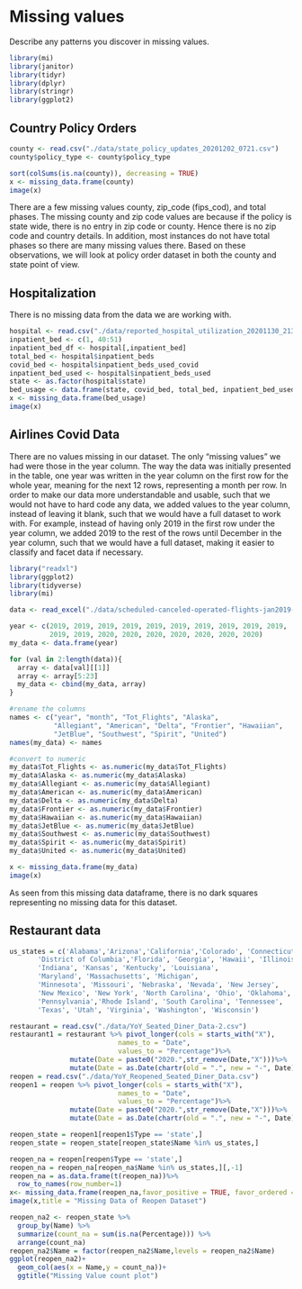 # Missing values

Describe any patterns you discover in missing values.
```r
library(mi)
library(janitor)
library(tidyr)
library(dplyr)
library(stringr)
library(ggplot2)
```


## Country Policy Orders
```r
county <- read.csv("./data/state_policy_updates_20201202_0721.csv")
county$policy_type <- county$policy_type
```

```r
sort(colSums(is.na(county)), decreasing = TRUE)
x <- missing_data.frame(county)
image(x)
```
There are a few missing values county, zip_code (fips_cod), and total phases. The missing county and zip code values are because if the policy is state wide, there is no entry in zip code or county. Hence there is no zip code and country details. In addition, most instances do not have total phases so there are many missing values there. Based on these observations, we will look at policy order dataset in both the county and state point of view.

## Hospitalization
There is no missing data from the data we are working with.
```r
hospital <- read.csv("./data/reported_hospital_utilization_20201130_2136.csv")
inpatient_bed <- c(1, 40:51)
inpatient_bed_df <- hospital[,inpatient_bed]
total_bed <- hospital$inpatient_beds
covid_bed <- hospital$inpatient_beds_used_covid
inpatient_bed_used <- hospital$inpatient_beds_used
state <- as.factor(hospital$state)
bed_usage <- data.frame(state, covid_bed, total_bed, inpatient_bed_used)
x <- missing_data.frame(bed_usage)
image(x)
```

## Airlines Covid Data
There are no values missing in our dataset. The only "missing values" we had were those in the year column. The way the data was initially presented in the table, one year was written in the year column on the first row for the whole year, meaning for the next 12 rows, representing a month per row. In order to make our data more understandable and usable, such that we would not have to hard code any data, we added values to the year column, instead of leaving it blank, such that we would have a full dataset to work with. For example, instead of having only 2019 in the first row under the year column, we added 2019 to the rest of the rows until December in the year column, such that we would have a full dataset, making it easier to classify and facet data if necessary.

```r
library("readxl")
library(ggplot2)
library(tidyverse)
library(mi)

data <- read_excel("./data/scheduled-canceled-operated-flights-jan2019-jul2020.xlsx")

year <- c(2019, 2019, 2019, 2019, 2019, 2019, 2019, 2019, 2019, 2019,
          2019, 2019, 2020, 2020, 2020, 2020, 2020, 2020, 2020)
my_data <- data.frame(year)

for (val in 2:length(data)){
  array <- data[val][[1]]
  array <- array[5:23]
  my_data <- cbind(my_data, array)
}

#rename the columns 
names <- c("year", "month", "Tot_Flights", "Alaska",
           "Allegiant", "American", "Delta", "Frontier", "Hawaiian", 
           "JetBlue", "Southwest", "Spirit", "United")
names(my_data) <- names 

#convert to numeric 
my_data$Tot_Flights <- as.numeric(my_data$Tot_Flights)
my_data$Alaska <- as.numeric(my_data$Alaska)
my_data$Allegiant <- as.numeric(my_data$Allegiant)
my_data$American <- as.numeric(my_data$American)
my_data$Delta <- as.numeric(my_data$Delta)
my_data$Frontier <- as.numeric(my_data$Frontier)
my_data$Hawaiian <- as.numeric(my_data$Hawaiian)
my_data$JetBlue <- as.numeric(my_data$JetBlue)
my_data$Southwest <- as.numeric(my_data$Southwest)
my_data$Spirit <- as.numeric(my_data$Spirit)
my_data$United <- as.numeric(my_data$United)

x <- missing_data.frame(my_data)
image(x)
```

As seen from this missing data dataframe, there is no dark squares representing no missing data for this dataset. 

## Restaurant data
```r
us_states = c('Alabama','Arizona','California','Colorado', 'Connecticut',
       'District of Columbia','Florida', 'Georgia', 'Hawaii', 'Illinois',
       'Indiana', 'Kansas', 'Kentucky', 'Louisiana',
       'Maryland', 'Massachusetts', 'Michigan',
       'Minnesota', 'Missouri', 'Nebraska', 'Nevada', 'New Jersey',
       'New Mexico', 'New York', 'North Carolina', 'Ohio', 'Oklahoma', 'Oregon',
       'Pennsylvania','Rhode Island', 'South Carolina', 'Tennessee', 
       'Texas', 'Utah', 'Virginia', 'Washington', 'Wisconsin')
```

```r
restaurant = read.csv("./data/YoY_Seated_Diner_Data-2.csv")
restaurant1 = restaurant %>% pivot_longer(cols = starts_with("X"),
                           names_to = "Date",
                           values_to = "Percentage")%>%
               mutate(Date = paste0("2020.",str_remove(Date,"X")))%>%
               mutate(Date = as.Date(chartr(old = ".", new = "-", Date)))
reopen = read.csv("./data/YoY_Reopened_Seated_Diner_Data.csv")
reopen1 = reopen %>% pivot_longer(cols = starts_with("X"),
                           names_to = "Date",
                           values_to = "Percentage")%>%
               mutate(Date = paste0("2020.",str_remove(Date,"X")))%>%
               mutate(Date = as.Date(chartr(old = ".", new = "-", Date)))

reopen_state = reopen1[reopen1$Type == 'state',]
reopen_state = reopen_state[reopen_state$Name %in% us_states,]

reopen_na = reopen[reopen$Type == 'state',]
reopen_na = reopen_na[reopen_na$Name %in% us_states,][,-1]
reopen_na = as.data.frame(t(reopen_na))%>%
  row_to_names(row_number=1)
x<- missing_data.frame(reopen_na,favor_positive = TRUE, favor_ordered = T)
image(x,title = "Missing Data of Reopen Dataset")
```
```r
reopen_na2 <- reopen_state %>%
  group_by(Name) %>%
  summarize(count_na = sum(is.na(Percentage))) %>%
  arrange(count_na)
reopen_na2$Name = factor(reopen_na2$Name,levels = reopen_na2$Name)
ggplot(reopen_na2)+
  geom_col(aes(x = Name,y = count_na))+
  ggtitle("Missing Value count plot")
```

